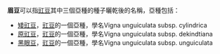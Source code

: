 '''眉豆'''可以指[[豇豆|豇豆]]其中三個亞種的種子曬乾後的名稱，亞種包括：
* [[矮豇豆|矮豇豆]]，[[豇豆|豇豆]]的一個亞種，學名Vigna unguiculata subsp. cylindrica
* [[原豇豆|原豇豆]]，[[豇豆|豇豆]]的一個亞種，學名Vigna unguiculata subsp. dekindtiana 
* [[黑眼豆|黑眼豆]]，[[豇豆|豇豆]]的一個亞種，學名Vigna unguiculata subsp. unguiculata
{{disambig|Cat=二字物種消歧義}}